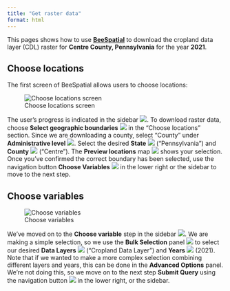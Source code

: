 ```yaml
---
title: "Get raster data"
format: html
---
```


This pages shows how to use [**BeeSpatial**](https://beesuite.psu.edu/beespatial/) to download the cropland data layer (CDL) raster for **Centre County, Pennsylvania** for the year **2021**.

## Choose locations

The first screen of BeeSpatial allows users to choose locations:

![Choose locations screen](images/Boundary1.png)

The user's progress is indicated in the sidebar ![](images/circle1.png){.center}. To download raster data, choose **Select geographic boundaries** ![](images/circle2.png){.center} in the "Choose locations" section. Since we are downloading a county, select "County" under **Administrative level** ![](images/circle3.png){.center}. Select the desired **State** ![](images/circle4.png){.center} ("Pennsylvania") and **County** ![](images/circle5.png){.center} ("Centre"). The **Preview locations** map ![](images/circle6.png){.center} shows your selection. Once you've confirmed the correct boundary has been selected, use the navigation button **Choose Variables** ![](images/circle7.png){.center} in the lower right or the sidebar to move to the next step.

## Choose variables

![Choose variables](images/Boundary2.png)

We've moved on to the **Choose variable** step in the sidebar ![](images/circle1.png){.center}. We are making a simple selection, so we use the **Bulk Selection** panel ![](images/circle2.png){.center} to select our desired **Data Layers** ![](images/circle3.png){.center} ("Cropland Data Layer") and **Years** ![](images/circle4.png){.center} (2021). Note that if we wanted to make a more complex selection combining different layers and years, this can be done in the **Advanced Options** panel. We're not doing this, so we move on to the next step **Submit Query** using the navigation button ![](images/circle5.png){.center} in the lower right, or the sidebar.

